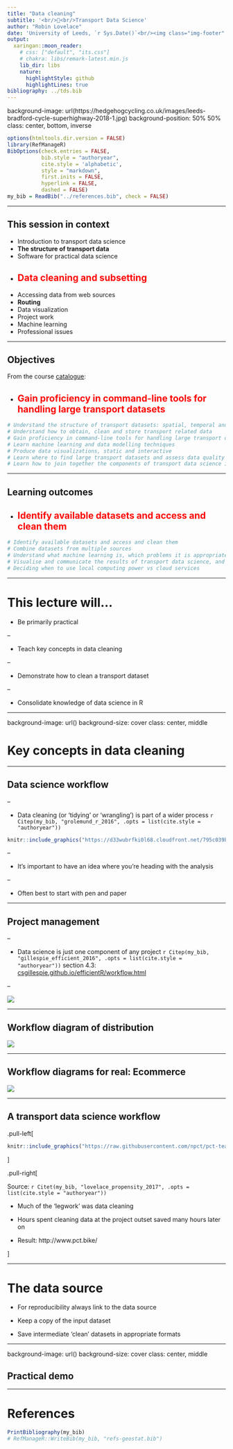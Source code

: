 ```yaml
---
title: "Data cleaning"
subtitle: '<br/>🚿<br/>Transport Data Science'
author: "Robin Lovelace"
date: 'University of Leeds, `r Sys.Date()`<br/><img class="img-footer" alt="" src="http://www.stephanehess.me.uk/images/picture3.png">'
output:
  xaringan::moon_reader:
    # css: ["default", "its.css"]
    # chakra: libs/remark-latest.min.js
    lib_dir: libs
    nature:
      highlightStyle: github
      highlightLines: true
bibliography: ../tds.bib
---
```


background-image: url(https://hedgehogcycling.co.uk/images/leeds-bradford-cycle-superhighway-2018-1.jpg)
background-position: 50% 50%
class: center, bottom, inverse

```r
options(htmltools.dir.version = FALSE)
library(RefManageR)
BibOptions(check.entries = FALSE, 
           bib.style = "authoryear", 
           cite.style = 'alphabetic', 
           style = "markdown",
           first.inits = FALSE,
           hyperlink = FALSE, 
           dashed = FALSE)
my_bib = ReadBib("../references.bib", check = FALSE)
```

---

## This session in context

 - Introduction to transport data science
 - **The structure of transport data**
 - Software for practical data science
 -  ## <font color="red">Data cleaning and subsetting </font> 
 - Accessing data from web sources
 - **Routing**
 - Data visualization
 - Project work
 - Machine learning
 - Professional issues
 
---

## Objectives

From the course [catalogue](https://github.com/ITSLeeds/TDS/blob/master/catalogue.md):

-  ## <font color="red">Gain proficiency in command-line tools for handling large transport datasets</font> 


```r
# Understand the structure of transport datasets: spatial, temporal and demographic
# Understand how to obtain, clean and store transport related data
# Gain proficiency in command-line tools for handling large transport datasets
# Learn machine learning and data modelling techniques
# Produce data visualizations, static and interactive
# Learn where to find large transport datasets and assess data quality
# Learn how to join together the components of transport data science into a cohesive project portfolio 
```

---

## Learning outcomes

-  ## <font color="red">Identify available datasets and access and clean them</font> 


```r
# Identify available datasets and access and clean them
# Combine datasets from multiple sources
# Understand what machine learning is, which problems it is appropriate for compared with traditional statistical approaches, and how to implement machine learning techniques
# Visualise and communicate the results of transport data science, and know about setting-up interactive web applications
# Deciding when to use local computing power vs cloud services
```

---

# This lecture will...

- Be primarily practical

--

- Teach key concepts in data cleaning

--

- Demonstrate how to clean a transport dataset

--

- Consolidate knowledge of data science in R

---

background-image: url()
background-size: cover
class: center, middle

# Key concepts in data cleaning

---

## Data science workflow

--

- Data cleaning (or 'tidying' or 'wrangling') is part of a wider process 
`r Citep(my_bib, "grolemund_r_2016", .opts = list(cite.style = "authoryear"))`

```r
knitr::include_graphics("https://d33wubrfki0l68.cloudfront.net/795c039ba2520455d833b4034befc8cf360a70ba/558a5/diagrams/data-science-explore.png")
```

--

- It's important to have an idea where you're heading with the analysis

--

- Often best to start with pen and paper

---

## Project management

--

- Data science is just one component of any project 
`r Citep(my_bib, "gillespie_efficient_2016", .opts = list(cite.style = "authoryear"))`
section 4.3: [csgillespie.github.io/efficientR/workflow.html](https://csgillespie.github.io/efficientR/workflow.html#project-planning-and-management)

--

![](https://csgillespie.github.io/efficientR/_main_files/figure-html/4-1-1.png)

---

## Workflow diagram of distribution

![](https://www.researchgate.net/profile/Paulina_Jaramillo/publication/224559288/figure/fig1/AS:302736190001152@1449189340459/Traditional-Retail-Product-Flow-Diagram.png)

---

## Workflow diagrams for real: Ecommerce 

![](https://www.researchgate.net/profile/Paulina_Jaramillo/publication/224559288/figure/fig2/AS:302736190001153@1449189340579/E-commerce-Product-Flow-Diagram.png)

---

## A transport data science workflow

.pull-left[


```r
knitr::include_graphics("https://raw.githubusercontent.com/npct/pct-team/master/flow-model/flow-diag2.png")
```

]


.pull-right[

Source: `r Citet(my_bib, "lovelace_propensity_2017", .opts = list(cite.style = "authoryear"))`

- Much of the 'legwork' was data cleaning

- Hours spent cleaning data at the project outset saved many hours later on

- Result: http://www.pct.bike/

]

---

# The data source 

- For reproducibility always link to the data source

- Keep a copy of the input dataset

- Save intermediate 'clean' datasets in appropriate formats

---

background-image: url()
background-size: cover
class: center, middle

## Practical demo


---

# References

```r
PrintBibliography(my_bib)
# RefManageR::WriteBib(my_bib, "refs-geostat.bib")
```
